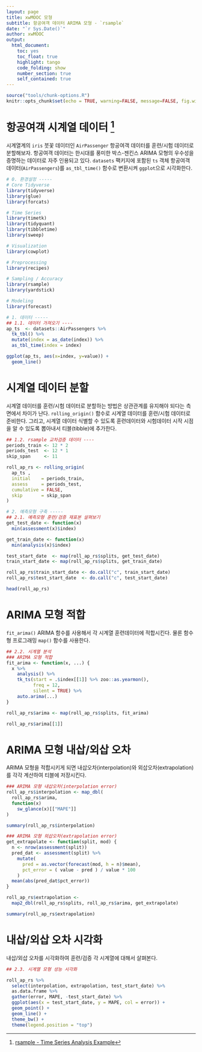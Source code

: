```yaml
---
layout: page
title: xwMOOC 모형
subtitle: 항공여객 데이터 ARIMA 모형 - `rsample`
date: "`r Sys.Date()`"
author: xwMOOC
output:
  html_document: 
    toc: yes
    toc_float: true
    highlight: tango
    code_folding: show
    number_section: true
    self_contained: true
---
```


``` r
source("tools/chunk-options.R")
knitr::opts_chunk$set(echo = TRUE, warning=FALSE, message=FALSE, fig.width=12)


```


# 항공여객 시계열 데이터 [^time-series-rsample] {#time-series-airpassenger-rsample}

[^time-series-rsample]: [rsample - Time Series Analysis Example](https://tidymodels.github.io/rsample/articles/Applications/Time_Series.html)

시계열계의 `iris` 붓꽃 데이터인 `AirPassenger` 항공여객 데이터를 훈련/시험 데이터로 분할해보자.
항공여객 데이터는 한시대를 풍미한 박스-젠킨스 ARIMA 모형의 우수성을 증명하는 데이터로 자주 인용되고 있다.
`datasets` 팩키지에 포함된 `ts` 객체 항공여객 데이터(`AirPassengers`)를 
`as_tbl_time()` 함수로 변환시켜 `ggplot`으로 시각화한다.

``` r
# 0. 환경설정 -----
# Core Tidyverse
library(tidyverse)
library(glue)
library(forcats)

# Time Series
library(timetk)
library(tidyquant)
library(tibbletime)
library(sweep)

# Visualization
library(cowplot)

# Preprocessing
library(recipes)

# Sampling / Accuracy
library(rsample)
library(yardstick) 

# Modeling
library(forecast)

# 1. 데이터 -----
## 1.1. 데이터 가져오기 ----
ap_ts  <- datasets::AirPassengers %>%
  tk_tbl() %>%
  mutate(index = as_date(index)) %>%
  as_tbl_time(index = index)

ggplot(ap_ts, aes(x=index, y=value)) +
  geom_line()
```

# 시계열 데이터 분할 {#time-series-airpassenger-rsample-split}

시계열 데이터를 훈련/시험 데이터로 분할하는 방법은 상관관계를 유지해야 되다는 측면에서 차이가 난다.
`rolling_origin()` 함수로 시계열 데이터를 훈련/시험 데이터로 준비한다.
그리고, 시계열 데이터 식별할 수 있도록 훈련데이터와 시험데이터 시작 시점을 알 수 있도록 뽑아내서 
티블(tibble)에 추가한다.

``` r
## 1.2. rsample 교차검증 데이터 ----
periods_train <- 12 * 2
periods_test  <- 12 * 1
skip_span     <- 11

roll_ap_rs <- rolling_origin(
  ap_ts ,
  initial    = periods_train,
  assess     = periods_test,
  cumulative = FALSE,
  skip       = skip_span
)

# 2. 예측모형 구축 -----
## 2.1. 예측모형 훈련/검증 재표본 살펴보기
get_test_date <- function(x) 
  min(assessment(x)$index)

get_train_date <- function(x) 
  min(analysis(x)$index)

test_start_date  <- map(roll_ap_rs$splits, get_test_date)
train_start_date <- map(roll_ap_rs$splits, get_train_date)

roll_ap_rs$train_start_date <- do.call("c", train_start_date)
roll_ap_rs$test_start_date  <- do.call("c", test_start_date)

head(roll_ap_rs)
```

# ARIMA 모형 적합 {#time-series-airpassenger-rsample-arima}

`fit_arima()` ARIMA 함수를 사용해서 각 시계열 훈련데이터에 적합시킨다.
물론 함수형 프로그래밍 `map()` 함수를 사용한다.

``` r
## 2.2. 시계열 분석
### ARIMA 모형 적합
fit_arima <- function(x, ...) {
  x %>%
    analysis() %>%
    tk_ts(start = .$index[[1]] %>% zoo::as.yearmon(), 
          freq = 12, 
          silent = TRUE) %>%
    auto.arima(...)
}

roll_ap_rs$arima <- map(roll_ap_rs$splits, fit_arima)

roll_ap_rs$arima[[1]]
```

# ARIMA 모형 내삽/외삽 오차 {#time-series-airpassenger-rsample-arima-error}

ARIMA 모형을 적합시키게 되면 내삽오차(interpolation)와 외삽오차(extrapolation)를 각각 계산하여 
티블에 저장시킨다.

``` r
### ARIMA 모형 내삽오차(interpolation error)
roll_ap_rs$interpolation <- map_dbl(
  roll_ap_rs$arima,
  function(x) 
    sw_glance(x)[["MAPE"]]
)

summary(roll_ap_rs$interpolation)

### ARIMA 모형 외삽오차(extrapolation error)
get_extrapolate <- function(split, mod) {
  n <- nrow(assessment(split))
  pred_dat <- assessment(split) %>%
    mutate(
      pred = as.vector(forecast(mod, h = n)$mean),
      pct_error = ( value - pred ) / value * 100
    )
  mean(abs(pred_dat$pct_error))
}

roll_ap_rs$extrapolation <- 
  map2_dbl(roll_ap_rs$splits, roll_ap_rs$arima, get_extrapolate)

summary(roll_ap_rs$extrapolation)
```


# 내삽/외삽 오차 시각화 {#time-series-airpassenger-rsample-arima-error-viz}

내삽/외삽 오차를 시각화하여 훈련/검증 각 시계열에 대해서 살펴본다.

``` r
## 2.3. 시계열 모형 성능 시각화

roll_ap_rs %>%
  select(interpolation, extrapolation, test_start_date) %>%
  as.data.frame %>%
  gather(error, MAPE, -test_start_date) %>%
  ggplot(aes(x = test_start_date, y = MAPE, col = error)) + 
  geom_point() + 
  geom_line() + 
  theme_bw() + 
  theme(legend.position = "top")
```  